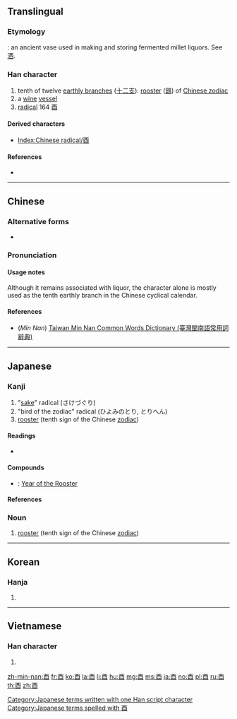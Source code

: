 <!--{{also|丣}}-->
{{also|西}}
==Translingual==
{{stroke order|type=animate}}

===Etymology===
{{liushu|p}}: an ancient vase used in making and storing fermented millet liquors. See [[酒]].

{{Han etyl}}

===Han character===
{{Han char|rn=164|rad=酉|as=00|sn=7|four=10600|canj=MCWM}}

# tenth of twelve [[earthly branch]]es ([[十二支]]): [[rooster]] ([[鷄]]) of [[W:Chinese zodiac|Chinese zodiac]]
# a [[wine]] [[vessel]]
# [[radical]] 164 [[Index:Chinese radical/酉|酉]]

====Derived characters====
* [[Index:Chinese radical/酉]]

====References====
* {{Han ref|kx=1280.020|dkj=39763|dj=1778.360|hdz=63572.010|uh=9149|ud=37193|bh=A8BB|bd=43195}}

----

==Chinese==
{{zh-forms}}

===Alternative forms===
* {{zh-l|丣}}

===Pronunciation===
{{zh-pron
|m=yǒu
|c=jau5
|h=pfs=yu
|mn=iú
|w=
|mc=y
|oc=y
|ma=|ma2=
|cat=n
}}

====Usage notes====
Although it remains associated with liquor, the character alone is mostly used as the tenth earthly branch in the Chinese cyclical calendar.

====References====
* (''Min Nan'') [http://twblg.dict.edu.tw/holodict_new/index.html Taiwan Min Nan Common Words Dictionary (臺灣閩南語常用詞辭典)]

----

==Japanese==

===Kanji===
{{ja-kanji|grade=n|rs=酉00}}

# "[[sake]]" radical (さけづぐり)
# "bird of the zodiac" radical (ひよみのとり, とりへん)
# [[rooster]] (tenth sign of the Chinese [[zodiac]])

====Readings====
* {{ja-readings|on=[[ゆう]] (yū)|kun=[[とり]] (tori)|nanori=[[なが]] (naga), [[みのる]] (minoru)}}

====Compounds====
* {{ja-r|酉年|とりどし}}: [[w:Rooster (zodiac)|Year of the Rooster]]

====References====
{{ja-kref
|jis=4653
|ku=3851
|shift=93D1
|euc=C6D3
|freq=2468
|nelson=4775
|newnelson=6157
|halpern=3544
|kld=2207
|heisig=1427
|tuttle=2254
}}

===Noun===
{{ja-noun|とり}}

# [[rooster]] (tenth sign of the Chinese [[zodiac]])

[[Category:Japanese terms written with one Han script character]]
[[Category:Japanese terms spelled with 酉]]

----

==Korean==

===Hanja===
{{ko-hanja|hangeul=유|eumhun=|rv=yu|mr=yu|y=yu}}

# {{defn|lang=ko|sort=酉00}}

----

==Vietnamese==

===Han character===
{{vi-hantu|[[dấu]], [[dậu]], [[giấu]], [[giậu]]|rs=酉00}}

# {{defn|lang=vi|sort=酉00}}

[[Category:CJKV radicals| ]]

[[zh-min-nan:酉]]
[[fr:酉]]
[[ko:酉]]
[[la:酉]]
[[li:酉]]
[[hu:酉]]
[[mg:酉]]
[[ms:酉]]
[[ja:酉]]
[[no:酉]]
[[pl:酉]]
[[ru:酉]]
[[th:酉]]
[[zh:酉]]